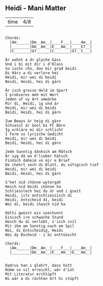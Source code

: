 ## Heidi - Mani Matter

           
-----  ----
time   4/8 
-----  ----


```

Chords:
  |Am______|Dm__Am__|____F___|____Am__|
  |________|Dm__Am__|E___Am__|____E7__|
  |C_______|G7______|C_______|G7__C___|

Är wohnt a dr glyche Gass
Und i bi mit dir i d'Klass
So ischs cho, das mir grad beidi
Ds Härz a di verlore hei
Heidi, mir wei di beidi
Beidi, Heidi, hei di gärn

Är isch grosse Held im Sport
I probieres meh mit Wort
Jeden uf sy Art umwärbe
Mir di, Heidi, ig und är
Heidi, mir wei di beidi
Beidi, Heidi, hei di gärn

Zum Bewys är heig di gärn
Schiesst är Gool bi FC Bärn
Ig erkläre mi dir schlicht
I Form vo lyrische Gedicht
Heidi, mir wei di beidi
Beidi, Heidi, hei di gärn

Jede Sunntig dänksch am Mätsch
Är syg dä wo d'lieber hätsch
Findsch daheim vo mir e Brief
De chehrt sech ds Blatt, du süfzgisch tief
Heidi, mir wei di beidi
Beidi, Heidi, hei di gärn

S'het nid chönne wytergah
Hesch nid beidi chönne ha
Schliesslech hei du är und i gseit
Heidi, jitz entschliessisch di
Heidi, entscheid di, beidi
Wei di, beidi chasch nid ha

Hätti gwüsst wis usechunnt
Einisch ire schwache Stund
Hesch du di verlobt, s'isch zvil
Mit ihm am Sunntig nach em Spil
Nei, di Entscheidig, Heidi
Nei dy Bscheid - i bi enttüüscht

Chords:
  |Am______|Dm__Am__|____F___|____Am__|
  |________|Dm__Am__|E___Am__|E___Am__|


Dadrus han i glehrt, dass hütt
Nümm so vil erreicht, wär d'Lüt
Mit Literatur erchlüpft
Wi wär a ds rächten Ort hi stüpft

```
